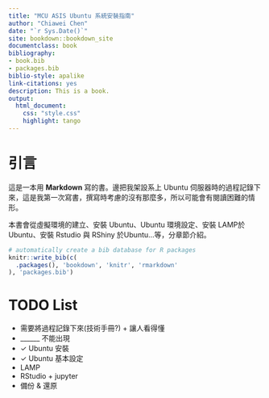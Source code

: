 ```yaml
---
title: "MCU ASIS Ubuntu 系統安裝指南"
author: "Chiawei Chen"
date: "`r Sys.Date()`"
site: bookdown::bookdown_site
documentclass: book
bibliography:
- book.bib
- packages.bib
biblio-style: apalike
link-citations: yes
description: This is a book.
output:
  html_document:
    css: "style.css"
    highlight: tango
---
```


# 引言 {.unnumbered}

這是一本用 **Markdown** 寫的書。邊把我架設系上 Ubuntu 伺服器時的過程記錄下來，這是我第一次寫書，撰寫時考慮的沒有那麼多，所以可能會有閱讀困難的情形。

本書會從虛擬環境的建立、安裝 Ubuntu、Ubuntu 環境設定、安裝 LAMP於 Ubuntu、安裝 Rstudio 與 RShiny 於Ubuntu...等，分章節介紹。

```r
# automatically create a bib database for R packages
knitr::write_bib(c(
  .packages(), 'bookdown', 'knitr', 'rmarkdown'
), 'packages.bib')
```

# TODO List {.unnumbered}

-   需要將過程記錄下來(技術手冊?) + 讓人看得懂
-   \_\_\_\_\_\_ 不能出現
-   ✓ Ubuntu 安裝
-   ✓ Ubuntu 基本設定
-   LAMP
-   RStudio + jupyter
-   備份 & 還原
